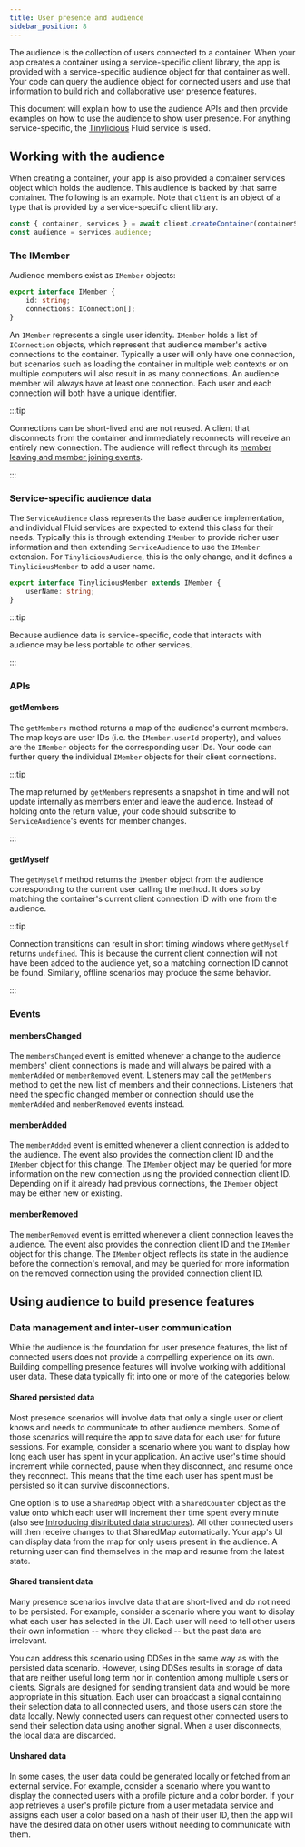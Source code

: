 ```yaml
---
title: User presence and audience
sidebar_position: 8
---
```


The audience is the collection of users connected to a container. When your app creates a container using a service-specific client library, the app is provided with a service-specific audience object for that container as well. Your code can query the audience object for connected users and use that information to build rich and collaborative user presence features.

This document will explain how to use the audience APIs and then provide examples on how to use the audience to show user presence. For anything service-specific, the [Tinylicious](/docs/testing/tinylicious) Fluid service is used.

## Working with the audience

When creating a container, your app is also provided a container services object which holds the audience. This audience is backed by that same container. The following is an example. Note that `client` is an object of a type that is provided by a service-specific client library.

```js
const { container, services } = await client.createContainer(containerSchema);
const audience = services.audience;
```

### The IMember

Audience members exist as `IMember` objects:

```typescript
export interface IMember {
	id: string;
	connections: IConnection[];
}
```

An `IMember` represents a single user identity.
`IMember` holds a list of `IConnection` objects, which represent that audience member's active connections to the container.
Typically a user will only have one connection, but scenarios such as loading the container in multiple web contexts or on multiple computers will also result in as many connections.
An audience member will always have at least one connection. Each user and each connection will both have a unique identifier.

:::tip

Connections can be short-lived and are not reused. A client that disconnects from the container and immediately reconnects will receive an entirely new connection. The audience will reflect through its [member leaving and member joining events](#events).

:::

### Service-specific audience data

The `ServiceAudience` class represents the base audience implementation, and individual Fluid services are expected to extend this class for their needs. Typically this is through extending `IMember` to provide richer user information and then extending `ServiceAudience` to use the `IMember` extension. For `TinyliciousAudience`, this is the only change, and it defines a `TinyliciousMember` to add a user name.

```typescript
export interface TinyliciousMember extends IMember {
	userName: string;
}
```

:::tip

Because audience data is service-specific, code that interacts with audience may be less portable to other services.

:::

### APIs

#### getMembers

The `getMembers` method returns a map of the audience's current members. The map keys are user IDs (i.e. the `IMember.userId` property), and values are the `IMember` objects for the corresponding user IDs. Your code can further query the individual `IMember` objects for their client connections.

:::tip

The map returned by `getMembers` represents a snapshot in time and will not update internally as members enter and leave the audience. Instead of holding onto the return value, your code should subscribe to `ServiceAudience`'s events for member changes.

:::

#### getMyself

The `getMyself` method returns the `IMember` object from the audience corresponding to the current user calling the method. It does so by matching the container's current client connection ID with one from the audience.

:::tip

Connection transitions can result in short timing windows where `getMyself` returns `undefined`. This is because the current client connection will not have been added to the audience yet, so a matching connection ID cannot be found. Similarly, offline scenarios may produce the same behavior.

:::

### Events

#### membersChanged

The `membersChanged` event is emitted whenever a change to the audience members' client connections is made and will always be paired with a `memberAdded` or `memberRemoved` event. Listeners may call the `getMembers` method to get the new list of members and their connections. Listeners that need the specific changed member or connection should use the `memberAdded` and `memberRemoved` events instead.

#### memberAdded

The `memberAdded` event is emitted whenever a client connection is added to the audience. The event also provides the connection client ID and the `IMember` object for this change. The `IMember` object may be queried for more information on the new connection using the provided connection client ID. Depending on if it already had previous connections, the `IMember` object may be either new or existing.

#### memberRemoved

The `memberRemoved` event is emitted whenever a client connection leaves the audience. The event also provides the connection client ID and the `IMember` object for this change. The `IMember` object reflects its state in the audience before the connection's removal, and may be queried for more information on the removed connection using the provided connection client ID.

## Using audience to build presence features

### Data management and inter-user communication

While the audience is the foundation for user presence features, the list of connected users does not provide a compelling experience on its own. Building compelling presence features will involve working with additional user data. These data typically fit into one or more of the categories below.

#### Shared persisted data

Most presence scenarios will involve data that only a single user or client knows and needs to communicate to other audience members. Some of those scenarios will require the app to save data for each user for future sessions. For example, consider a scenario where you want to display how long each user has spent in your application. An active user's time should increment while connected, pause when they disconnect, and resume once they reconnect. This means that the time each user has spent must be persisted so it can survive disconnections.

One option is to use a `SharedMap` object with a `SharedCounter` object as the value onto which each user will increment their time spent every minute (also see [Introducing distributed data structures](./dds)). All other connected users will then receive changes to that SharedMap automatically. Your app's UI can display data from the map for only users present in the audience. A returning user can find themselves in the map and resume from the latest state.

#### Shared transient data

Many presence scenarios involve data that are short-lived and do not need to be persisted. For example, consider a scenario where you want to display what each user has selected in the UI. Each user will need to tell other users their own information -- where they clicked -- but the past data are irrelevant.

You can address this scenario using DDSes in the same way as with the persisted data scenario. However, using DDSes results in storage of data that are neither useful long term nor in contention among multiple users or clients. Signals are designed for sending transient data and would be more appropriate in this situation. Each user can broadcast a signal containing their selection data to all connected users, and those users can store the data locally. Newly connected users can request other connected users to send their selection data using another signal. When a user disconnects, the local data are discarded.

#### Unshared data

In some cases, the user data could be generated locally or fetched from an external service. For example, consider a scenario where you want to display the connected users with a profile picture and a color border. If your app retrieves a user's profile picture from a user metadata service and assigns each user a color based on a hash of their user ID, then the app will have the desired data on other users without needing to communicate with them.
